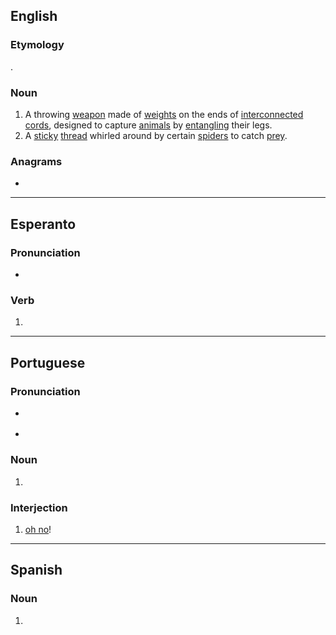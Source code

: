 ==English==
{{wikipedia}}

===Etymology===
{{bor|en|es|bolas}}.

===Noun===
{{en-noun|es|bolas}}

# A throwing [[weapon]] made of [[weight]]s on the ends of [[interconnected]] [[cord]]s, designed to capture [[animal]]s by [[entangle|entangling]] their legs.
# A [[sticky]] [[thread]] whirled around by certain [[spider]]s to catch [[prey]].

===Anagrams===
* {{anagrams|en|Sabol|albos|bolsa|bosal}}

----

==Esperanto==

===Pronunciation===
* {{IPA|/ˈbolas/|lang=eo}}

===Verb===
{{eo-head}}

# {{eo-form of|bol|as}}

----

==Portuguese==

===Pronunciation===
* {{a|PT}} {{IPA|/ˈbɔ.lɐʃ/|lang=pt}}
* {{a|BR}} {{IPA|/ˈbɔ.las/|lang=pt}}

===Noun===
{{pt-noun-form|f-p}}

# {{pt-noun form of|bola|onlyf|pl}}

===Interjection===
{{pt-interj}}

# [[oh no]]! {{gloss|expresses frustration or irritation}}

----

==Spanish==

===Noun===
{{head|es|noun form|g=f-p}}

# {{plural of|bola|lang=es}}